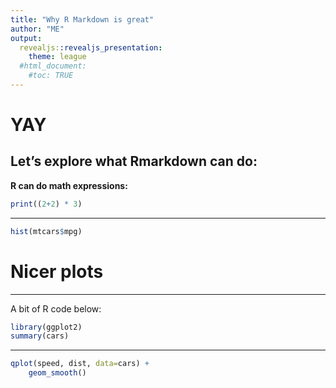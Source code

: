 ```yaml
---
title: "Why R Markdown is great"
author: "ME"
output: 
  revealjs::revealjs_presentation:
    theme: league
  #html_document:
    #toc: TRUE
---
```


# YAY

## Let's explore what Rmarkdown can do:

**R can do math expressions:**
``` r
print((2+2) * 3)
```

***
``` r
hist(mtcars$mpg)
```

# Nicer plots
***

A bit of R code below:
``` r
library(ggplot2)
summary(cars)
```

***
``` r
qplot(speed, dist, data=cars) + 
    geom_smooth()
```
